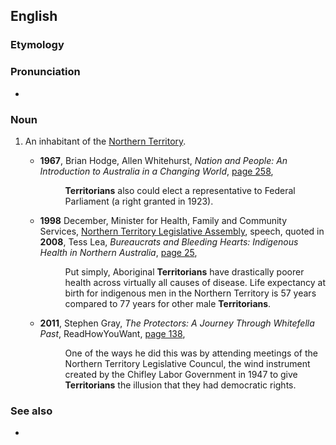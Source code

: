 ==English==

===Etymology===
{{suffix|en|territory|an}}

===Pronunciation===
* {{audio|en|en-au-Territorian.ogg|Audio (AU)}}

===Noun===
{{en-noun}}

# {{lb|en|Australia}} An inhabitant of the [[Northern Territory]].
#* '''1967''', Brian Hodge, Allen Whitehurst, ''Nation and People: An Introduction to Australia in a Changing World'', [http://books.google.com.au/books?id=qE0OAAAAQAAJ&pg=PA258&lpg=PA258&dq=%22Territorian%22|%22Territorians%22+-intitle:%22%22+-inauthor:%22%22&source=bl&ots=7Jjx4v1URR&sig=gKLiavbiLi1_tF2lcb6it6LMlCs&hl=en&sa=X&ei=rguBUInrKuWemQXDjIGIDA&redir_esc=y#v=onepage&q=%22Territorian%22|%22Territorians%22%20-intitle%3A%22%22%20-inauthor%3A%22%22&f=false page 258],
#*: '''Territorians''' also could elect a representative to Federal Parliament (a right granted in 1923).
#* '''1998''' December, Minister for Health, Family and Community Services, [[w:Northern Territory Legislative Assembly|Northern Territory Legislative Assembly]], speech, quoted in '''2008''', Tess Lea, ''Bureaucrats and Bleeding Hearts: Indigenous Health in Northern Australia'', [http://books.google.com.au/books?id=x4WfDgkVLSYC&pg=PA25&lpg=PA25&dq=%22Territorian%22|%22Territorians%22+-intitle:%22%22+-inauthor:%22%22&source=bl&ots=jcNAbOewam&sig=OIsCxZE52KwJlUfjfoGePldbx8o&hl=en&sa=X&ei=rguBUInrKuWemQXDjIGIDA&redir_esc=y#v=onepage&q=%22Territorian%22|%22Territorians%22%20-intitle%3A%22%22%20-inauthor%3A%22%22&f=false page 25],
#*: Put simply, Aboriginal '''Territorians''' have drastically poorer health across virtually all causes of disease. Life expectancy at birth for indigenous men in the Northern Territory is 57 years compared to 77 years for other male '''Territorians'''.
#* '''2011''', Stephen Gray, ''The Protectors: A Journey Through Whitefella Past'', ReadHowYouWant, [http://books.google.com.au/books?id=RGVgw-LhdIIC&pg=PA138&lpg=PA138&dq=%22Territorian%22|%22Territorians%22+-intitle:%22%22+-inauthor:%22%22&source=bl&ots=7G9AMYm1w6&sig=i6IA8aizgbkISF06gUIyHlFOTVY&hl=en&sa=X&ei=rguBUInrKuWemQXDjIGIDA&redir_esc=y#v=onepage&q=%22Territorian%22|%22Territorians%22%20-intitle%3A%22%22%20-inauthor%3A%22%22&f=false page 138],
#*: One of the ways he did this was by attending meetings of the Northern Territory Legislative Councul, the wind instrument created by the Chifley Labor Government in 1947 to give '''Territorians''' the illusion that they had democratic rights.

===See also===
* {{l|en|Top End}}